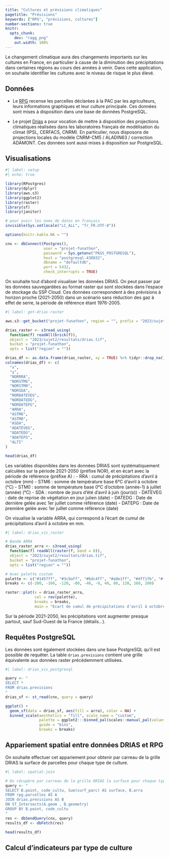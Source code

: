```yaml
---
title: "Cultures et prévisions climatiques"
pagetitle: "Prévisions"
keywords: ["RPG", "prévisions, cultures"]
number-sections: true
knitr:
  opts_chunk: 
    dev: "ragg_png"
    out.width: 100%
---
```


Le changement climatique aura des changements importants sur les cultures en France, en particulier à cause de la diminution des précipitations dans certaines régions au cours des années à venir. Dans cette application, on souhaite identifier les cultures avec le niveau de risque le plus élevé.

## Données

- Le [RPG](https://geoservices.ign.fr/rpg) recense les parcelles déclarées à la PAC par les agriculteurs, leurs informations graphiques et leur culture principale. Ces données sont mises à disposition dans une base de données PostgreSQL.

- Le projet [Drias](https://www.drias-climat.fr/) a pour vocation de mettre à disposition des projections climatiques réalisées dans les laboratoires français de modélisation du climat (IPSL, CERFACS, CNRM). En particulier, nous disposons de projections locales du modèle CNRM-CM5 / ALADIN63 / correction ADAMONT. Ces données sont aussi mises à disposition sur PostgreSQL. 

## Visualisations

```r
#| label: setup
#| echo: true

library(RPostgres)
library(dplyr)
library(aws.s3)
library(ggplot2)
library(raster)
library(sf)
library(janitor)

# pour avoir les noms de dates en français
invisible(Sys.setlocale("LC_ALL", "fr_FR.UTF-8"))

options(knitr.kable.NA = "")

cnx <- dbConnect(Postgres(),
                 user = "projet-funathon",
                 password = Sys.getenv("PASS_POSTGRESQL"),
                 host = "postgresql-438832",
                 dbname = "defaultdb",
                 port = 5432,
                 check_interrupts = TRUE)
```

On souhaite tout d'abord visualiser les données DRIAS. On peut passer par les données sauvegardées au format raster qui sont stockées dans l'espace de stockage du SSP Cloud. Ces données correspondent à des prévisions à horizon proche (2021-2050) dans un scénario sans réduction des gaz à effet de serre, la période de référence étant 1976-2005.

```r
#| label: get-drias-raster

aws.s3::get_bucket("projet-funathon", region = "", prefix = "2023/sujet2/resultats")

drias_raster <- s3read_using(
  function(f) readAll(brick(f)),
  object = "2023/sujet2/resultats/drias.tif",
  bucket = "projet-funathon",
  opts = list("region" = ""))

drias_df <- as.data.frame(drias_raster, xy = TRUE) %>% tidyr::drop_na()
colnames(drias_df) <- c(
  "x",
  "y",
  "NORRRA",
  "NORSTM6",
  "NORSTM0",
  "NORSDA",
  "NORDATEVEG",
  "NORDATEDG",
  "NORDATEPG",
  "ARRA",
  "ASTM6",
  "ASTM0",
  "ASDA",
  "ADATEVEG",
  "ADATEDG",
  "ADATEPG",
  "ALTI"
)

head(drias_df)
```

Les variables disponibles dans les données DRIAS sont systématiquement calculées sur la période 2021-2050 (préfixe NOR), et en écart avec la période de référence (préfixe A) :
- RRA : cumul de précipitations d'avril à octobre (mm)
- STM6 : somme de température base 6°C d'avril à octobre (°C)
- STM0 : somme de température base 0°C d'octobre (année-1) à juillet (année) (°C)
- SDA : nombre de jours d'été d'avril à juin (jour(s))
- DATEVEG : date de reprise de végétation en jour julien (date)
- DATEDG : Date de dernière gelée avec 1er juillet comme référence (date)
- DATEPG : Date de première gelée avec 1er juillet comme référence (date)

On visualise la variable ARRA, qui correspond à l'écart de cumul de précipitations d'avril à octobre en mm.

```r
#| label: drias_vis_raster

# Bande ARRA
drias_raster_arra <- s3read_using(
  function(f) readAll(raster(f, band = 8)),
  object = "2023/sujet2/resultats/drias.tif",
  bucket = "projet-funathon",
  opts = list("region" = ""))

# Avec palette custom
palette <- c("#1457ff", "#3c9aff", "#6dc4ff", "#a8e1ff", "#dff1fb", "#f8e9eb", "#fca8ab", "#f9575d", "#f2060b", "#a20102")
breaks <- c(-200, -160, -120, -80, -40, -0, 40, 80, 120, 160, 200)

raster::plot(x = drias_raster_arra,
             col = rev(palette),
             breaks = breaks,
             main = "Ecart de cumul de précipitations d'avril à octobre (mm) entre 2021-2050 et 1976-2005")
```

Sur la période 2021-2050, les précipitations vont augmenter presque partout, sauf Sud-Ouest de la France (détails...).

## Requêtes PostgreSQL 

Les données sont également stockées dans une base PostgreSQL qu'il est possible de requêter. La table `drias.previsions` contient une grille équivalente aux données raster précédemment utilisées.

```r
#| label: drias_vis_postgresql

query <- "
SELECT *
FROM drias.previsions
"
drias_sf <- st_read(cnx, query = query)

ggplot() + 
  geom_sf(data = drias_sf, aes(fill = arra), color = NA) +
  binned_scale(aesthetics = "fill", scale_name = "custom", 
               palette = ggplot2:::binned_pal(scales::manual_pal(values = rev(palette)[-1])),
               guide = "bins",
               breaks = breaks)
```

## Appariement spatial entre données DRIAS et RPG

On souhaite effectuer cet appariement pour obtenir par carreau de la grille DRIAS la surface de parcelles pour chaque type de culture.

```r
#| label: spatial-join

# On récupère par carreau de la grille DRIAS la surface pour chaque type de culture
query <- "
SELECT B.point, code_cultu, Sum(surf_parc) AS surface, B.arra
FROM rpg.parcelles AS A
JOIN drias.previsions AS B
ON ST_Intersects(A.geom , B.geometry)
GROUP BY B.point, code_cultu
"
res <- dbSendQuery(cnx, query)
results_df <- dbFetch(res)

head(results_df)
```

## Calcul d'indicateurs par type de culture

